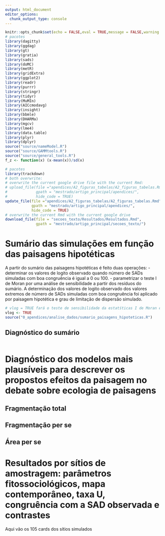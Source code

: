 ```yaml
---
output: html_document
editor_options: 
  chunk_output_type: console
---
```


```r
knitr::opts_chunk$set(echo = FALSE,eval = TRUE,message = FALSE,warning = FALSE,cache=TRUE)
# pacotes
library(dagitty)
library(ggdag)
library(gt)
library(gratia)
library(sads)
library(doMC)
library(metR)
library(gridExtra)
library(ggplot2)
library(readr)
library(purrr)
library(stringr)
library(tidyr)
library(MuMIn)
library(AICcmodavg)
library(insight)
library(bbmle)
library(DHARMa)
library(mgcv)
library(lme4)
library(data.table)
library(plyr)
library(dplyr)
source("source/nameModel.R")
source("source/GAMMtools.R")
source("source/general_tools.R")
f_z <- function(x) (x-mean(x))/sd(x)
```

```r
# pacotes
library(trackdown)
# both overwrite: 
# overwrite the current google drive file with the current Rmd:
# upload_file(file ="apendices/A2_figuras_tabelas/A2_figuras_tabelas.Rmd",
#             gpath = "mestrado/artigo_principal/apendices/",
#             hide_code = TRUE)
update_file(file ="apendices/A2_figuras_tabelas/A2_figuras_tabelas.Rmd",
            gpath = "mestrado/artigo_principal/apendices/",
            hide_code = TRUE)
# overwrite the current Rmd with the current google drive 
download_file(file = "secoes_texto/Resultados/Resultados.Rmd",
              gpath = "mestrado/artigo_principal/secoes_texto/")
```


# Sumário das simulações em função das paisagens hipotéticas
  
<p>A partir do sumário das paisagens hipotéticas é feito duas operações:
- determinar os valores de logito observado quando número de SADs simuladas com boa congruência é igual a 0 ou 100.
- parametrizar o teste I de Moran por uma análise de sensibilidade a partir dos resíduos do sumário.
A determinação dos valores de logito observado dos valores extremos de número de SADs simuladas com boa congruência foi aplicado por paisagem hipotética e grau de limitação de dispersão simulado.</p>

```r
# vlog = TRUE fará o teste de sensibilidade da estatśticas I de Moran e do p valor 
vlog <- TRUE
source("0_apendices/analise_dados/sumario_paisagens_hipoteticas.R")
```


## Diagnóstico do sumário

```r

```

  
  
    
# Diagnóstico dos modelos mais plausíveis para descrever os propostos efeitos da paisagem no debate sobre ecologia de paisagens

## Fragmentação total

## Fragmentação per se

## Área per se


# Resultados por sítios de amostragem: parâmetros fitossociológicos, mapa contemporâneo, taxa U, congruência com a SAD observada e contrastes

Aqui vão os 105 cards dos sítios simulados 


